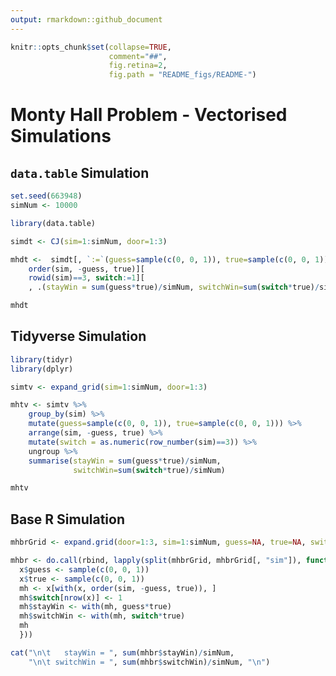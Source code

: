 ```yaml
---
output: rmarkdown::github_document
---
```


<!-- README.md is generated from README.Rmd. Please edit that file    -->

<!-- Origin: https://github.com/hrbrmstr/ggalt/blob/master/README.Rmd -->
<!-- Thanks to Bob Rudis for sharing.                                 -->
```r
knitr::opts_chunk$set(collapse=TRUE, 
                      comment="##", 
                      fig.retina=2, 
                      fig.path = "README_figs/README-")
```

# Monty Hall Problem - Vectorised Simulations

## `data.table` Simulation

```r
set.seed(663948)
simNum <- 10000

library(data.table)

simdt <- CJ(sim=1:simNum, door=1:3)

mhdt <-  simdt[, `:=`(guess=sample(c(0, 0, 1)), true=sample(c(0, 0, 1)), switch=0), .(sim)][
    order(sim, -guess, true)][
    rowid(sim)==3, switch:=1][
    , .(stayWin = sum(guess*true)/simNum, switchWin=sum(switch*true)/simNum)]

mhdt
```


## Tidyverse Simulation

```r
library(tidyr)
library(dplyr)

simtv <- expand_grid(sim=1:simNum, door=1:3)

mhtv <- simtv %>%
    group_by(sim) %>%
    mutate(guess=sample(c(0, 0, 1)), true=sample(c(0, 0, 1))) %>%
    arrange(sim, -guess, true) %>%
    mutate(switch = as.numeric(row_number(sim)==3)) %>%
    ungroup %>%
    summarise(stayWin = sum(guess*true)/simNum,
              switchWin=sum(switch*true)/simNum)

mhtv
```


## Base R Simulation

```r
mhbrGrid <- expand.grid(door=1:3, sim=1:simNum, guess=NA, true=NA, switch=0)

mhbr <- do.call(rbind, lapply(split(mhbrGrid, mhbrGrid[, "sim"]), function(x){ 
  x$guess <- sample(c(0, 0, 1))
  x$true <- sample(c(0, 0, 1))
  mh <- x[with(x, order(sim, -guess, true)), ]
  mh$switch[nrow(x)] <- 1
  mh$stayWin <- with(mh, guess*true)
  mh$switchWin <- with(mh, switch*true)
  mh
  }))

cat("\n\t   stayWin = ", sum(mhbr$stayWin)/simNum, 
    "\n\t switchWin = ", sum(mhbr$switchWin)/simNum, "\n")
```

